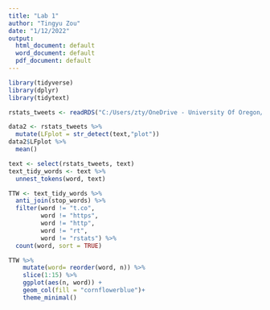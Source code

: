 ```yaml
---
title: "Lab 1"
author: "Tingyu Zou"
date: "1/12/2022"
output:
  html_document: default
  word_document: default
  pdf_document: default
---
```

```r
library(tidyverse)
library(dplyr)
library(tidytext)
```

```r
rstats_tweets <- readRDS("C:/Users/zty/OneDrive - University Of Oregon/Desktop/coursework/EDLD 652 data visualization/EDLD652 class/course repo/c2-dataviz-2022/data/rstats_tweets.rds")
```


```r
data2 <- rstats_tweets %>%
  mutate(LFplot = str_detect(text,"plot")) 
data2$LFplot %>% 
  mean()
```



```r
text <- select(rstats_tweets, text)
text_tidy_words <- text %>% 
  unnest_tokens(word, text)

```


```r
TTW <- text_tidy_words %>% 
  anti_join(stop_words) %>%
  filter(word != "t.co",
         word != "https",
         word != "http",
         word != "rt", 
         word != "rstats") %>% 
  count(word, sort = TRUE) 
```


```r
TTW %>% 
    mutate(word= reorder(word, n)) %>%
    slice(1:15) %>% 
    ggplot(aes(n, word)) +
    geom_col(fill = "cornflowerblue")+
    theme_minimal()

```

